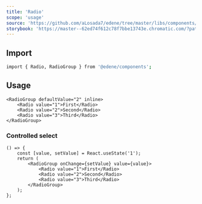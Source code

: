 ```yaml
---
title: 'Radio'
scope: 'usage'
source: 'https://github.com/aLosada7/edene/tree/master/libs/components/src/Radio'
storybook: 'https://master--62ed74f612c78f7bbe13743e.chromatic.com/?path=/story/components-radio--default'
---
```


## Import

```bash
import { Radio, RadioGroup } from '@edene/components';
```

## Usage

```tsx
<RadioGroup defaultValue="2" inline>
    <Radio value="1">First</Radio>
    <Radio value="2">Second</Radio>
    <Radio value="3">Third</Radio>
</RadioGroup>
```

### Controlled select

```tsx
() => {
    const [value, setValue] = React.useState('1');
    return (
        <RadioGroup onChange={setValue} value={value}>
            <Radio value="1">First</Radio>
            <Radio value="2">Second</Radio>
            <Radio value="3">Third</Radio>
        </RadioGroup>
    );
};
```
